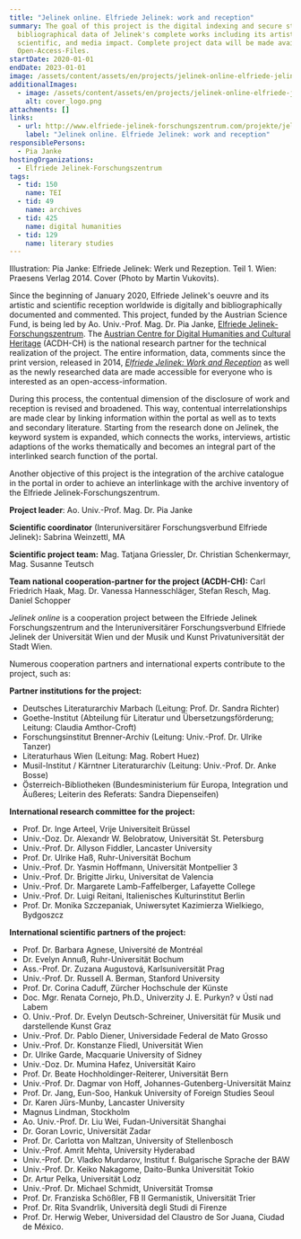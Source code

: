 ```yaml
---
title: "Jelinek online. Elfriede Jelinek: work and reception"
summary: The goal of this project is the digital indexing and secure storage of
  bibliographical data of Jelinek's complete works including its artistic,
  scientific, and media impact. Complete project data will be made available as
  Open-Access-Files.
startDate: 2020-01-01
endDate: 2023-01-01
image: /assets/content/assets/en/projects/jelinek-online-elfriede-jelinek-work-and-reception/jelinek_v8_neu.png
additionalImages:
  - image: /assets/content/assets/en/projects/jelinek-online-elfriede-jelinek-work-and-reception/additionalImages/cover_logo.png
    alt: cover_logo.png
attachments: []
links:
  - url: http://www.elfriede-jelinek-forschungszentrum.com/projekte/jelinek-online-2020-23/
    label: "Jelinek online. Elfriede Jelinek: work and reception"
responsiblePersons:
  - Pia Janke
hostingOrganizations:
  - Elfriede Jelinek-Forschungszentrum
tags:
  - tid: 150
    name: TEI
  - tid: 49
    name: archives
  - tid: 425
    name: digital humanities
  - tid: 129
    name: literary studies
---
```

Illustration: Pia Janke: Elfriede Jelinek: Werk und Rezeption. Teil 1. Wien: Praesens Verlag 2014. Cover (Photo by Martin Vukovits).

Since the beginning of January 2020, Elfriede Jelinek's oeuvre and its artistic and scientific reception worldwide is digitally and bibliographically documented and commented. This project, funded by the Austrian Science Fund, is being led by Ao. Univ.-Prof. Mag. Dr. Pia Janke, [Elfriede Jelinek-Forschungszentrum](http://www.elfriede-jelinek-forschungszentrum.com/home/). The [Austrian Centre for Digital Humanities and Cultural Heritage](https://www.oeaw.ac.at/acdh/) (ACDH-CH) is the national research partner for the technical realization of the project. The entire information, data, comments since the print version, released in 2014, [_Elfriede Jelinek: Work and Reception_](http://www.elfriede-jelinek-forschungszentrum.com/publikationen/elfriede-jelinek-werk-und-rezeption/) as well as the newly researched data are made accessible for everyone who is interested as an open-access-information.

During this process, the contentual dimension of the disclosure of work and reception is revised and broadened. This way, contentual interrelationships are made clear by linking information within the portal as well as to texts and secondary literature. Starting from the research done on Jelinek, the keyword system is expanded, which connects the works, interviews, artistic adaptions of the works thematically and becomes an integral part of the interlinked search function of the portal.

Another objective of this project is the integration of the archive catalogue in the portal in order to achieve an interlinkage with the archive inventory of the Elfriede Jelinek-Forschungszentrum.

**Project leader**: Ao. Univ.-Prof. Mag. Dr. Pia Janke

**Scientific coordinator** (Interuniversitärer Forschungsverbund Elfriede Jelinek)**:** Sabrina Weinzettl, MA

**Scientific project team:** Mag. Tatjana Griessler, Dr. Christian Schenkermayr, Mag. Susanne Teutsch

**Team national cooperation-partner for the project (ACDH-CH):** Carl Friedrich Haak, Mag. Dr. Vanessa Hannesschläger, Stefan Resch, Mag. Daniel Schopper

_Jelinek online_ is a cooperation project between the Elfriede Jelinek Forschungszentrum and the Interuniversitärer Forschungsverbund Elfriede Jelinek der Universität Wien und der Musik und Kunst Privatuniversität der Stadt Wien.

Numerous cooperation partners and international experts contribute to the project, such as:

**Partner institutions for the project:**

*   Deutsches Literaturarchiv Marbach (Leitung: Prof. Dr. Sandra Richter)
*   Goethe-Institut (Abteilung für Literatur und Übersetzungsförderung; Leitung: Claudia Amthor-Croft)
*   Forschungsinstitut Brenner-Archiv (Leitung: Univ.-Prof. Dr. Ulrike Tanzer)
*   Literaturhaus Wien (Leitung: Mag. Robert Huez)
*   Musil-Institut / Kärntner Literaturarchiv (Leitung: Univ.-Prof. Dr. Anke Bosse)
*   Österreich-Bibliotheken (Bundesministerium für Europa, Integration und Äußeres; Leiterin des Referats: Sandra Diepenseifen)

**International research committee for the project:**

*   Prof. Dr. Inge Arteel, Vrije Universiteit Brüssel
*   Univ.-Doz. Dr. Alexandr W. Belobratow, Universität St. Petersburg
*   Univ.-Prof. Dr. Allyson Fiddler, Lancaster University
*   Prof. Dr. Ulrike Haß, Ruhr-Universität Bochum
*   Univ.-Prof. Dr. Yasmin Hoffmann, Universität Montpellier 3
*   Univ.-Prof. Dr. Brigitte Jirku, Universitat de Valencia
*   Univ.-Prof. Dr. Margarete Lamb-Faffelberger, Lafayette College
*   Univ.-Prof. Dr. Luigi Reitani, Italienisches Kulturinstitut Berlin
*   Prof. Dr. Monika Szczepaniak, Uniwersytet Kazimierza Wielkiego, Bydgoszcz

**International scientific partners of the project:**

*   Prof. Dr. Barbara Agnese, Université de Montréal
*   Dr. Evelyn Annuß, Ruhr-Universität Bochum
*   Ass.-Prof. Dr. Zuzana Augustová, Karlsuniversität Prag
*   Univ.-Prof. Dr. Russell A. Berman, Stanford University
*   Prof. Dr. Corina Caduff, Zürcher Hochschule der Künste
*   Doc. Mgr. Renata Cornejo, Ph.D., Univerzity J. E. Purkyn? v Ústí nad Labem
*   O. Univ.-Prof. Dr. Evelyn Deutsch-Schreiner, Universität für Musik und darstellende Kunst Graz
*   Univ.-Prof. Dr. Pablo Diener, Universidade Federal de Mato Grosso
*   Univ.-Prof. Dr. Konstanze Fliedl, Universität Wien
*   Dr. Ulrike Garde, Macquarie University of Sidney
*   Univ.-Doz. Dr. Mumina Hafez, Universität Kairo
*   Prof. Dr. Beate Hochholdinger-Reiterer, Universität Bern
*   Univ.-Prof. Dr. Dagmar von Hoff, Johannes-Gutenberg-Universität Mainz
*   Prof. Dr. Jang, Eun-Soo, Hankuk University of Foreign Studies Seoul
*   Dr. Karen Jürs-Munby, Lancaster University
*   Magnus Lindman, Stockholm
*   Ao. Univ.-Prof. Dr. Liu Wei, Fudan-Universität Shanghai
*   Dr. Goran Lovric, Universität Zadar
*   Prof. Dr. Carlotta von Maltzan, University of Stellenbosch
*   Univ.-Prof. Amrit Mehta, University Hyderabad
*   Univ.-Prof. Dr. Vladko Murdarov, Institut f. Bulgarische Sprache der BAW
*   Univ.-Prof. Dr. Keiko Nakagome, Daito-Bunka Universität Tokio
*   Dr. Artur Pelka, Universität Lodz
*   Univ.-Prof. Dr. Michael Schmidt, Universität Tromsø
*   Prof. Dr. Franziska Schößler, FB II Germanistik, Universität Trier
*   Prof. Dr. Rita Svandrlik, Università degli Studi di Firenze
*   Prof. Dr. Herwig Weber, Universidad del Claustro de Sor Juana, Ciudad de México.

